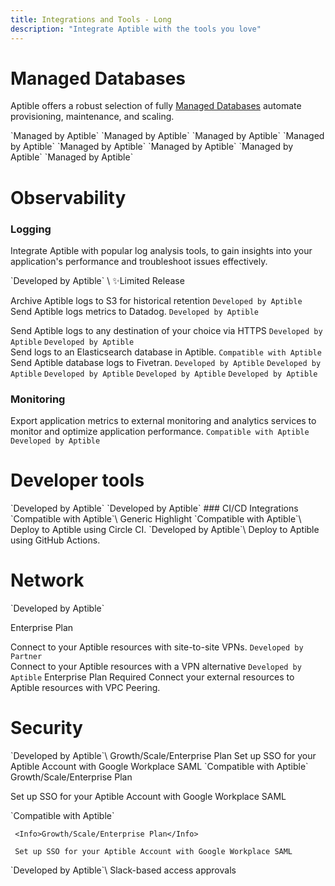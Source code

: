 ```yaml
---
title: Integrations and Tools - Long
description: "Integrate Aptible with the tools you love"
---
```



# Managed Databases
Aptible offers a robust selection of fully [Managed Databases](/docs/databases) automate provisioning, maintenance, and scaling.


<CardGroup cols={2}>
  <Card title="CouchDB" icon="database" iconType="thin">
  `Managed by Aptible`
  </Card>
  <Card title="Elasticsearch" icon="database" iconType="thin">
  `Managed by Aptible`
  </Card>
  <Card title="InfluxDB" icon="database" iconType="thin">
  `Managed by Aptible`
  </Card>
  <Card title="MongoDB" icon="database" iconType="thin">
  `Managed by Aptible`
  </Card>
  <Card title="PostgreSQL" icon="database" iconType="thin">
  `Managed by Aptible`
  </Card>
  <Card title="RabbitMQ" icon="database" iconType="thin">
  `Managed by Aptible`
  </Card>
  <Card title="Redis" icon="database" iconType="thin">
  `Managed by Aptible`
  </Card>
  <Card title="SFTP" icon="database" iconType="thin">
  `Managed by Aptible`

  </Card>
</CardGroup>

# Observability

### Logging

Integrate Aptible with popular log analysis tools, to gain insights into your application's performance and troubleshoot issues effectively.

<CardGroup cols={2}>
  <Card title="Amazon S3" icon="aws" iconType="thin">
  `Developed by Aptible` \
  <Tooltip tip="This feature is only available in limited release. Contact Aptible Support to request access. ">✨Limited Release</Tooltip>

  Archive Aptible logs to S3 for historical retention
  </Card>
  <Card title="Datadog" icon="file-import" iconType="thin">
  `Developed by Aptible`\
Send Aptible logs metrics to Datadog.
  </Card>
   <Card title="Custom - HTTPS" icon="globe" iconType="thin">
  `Developed by Aptible`

Send Aptible logs to any destination of your choice via HTTPS
  </Card>
   <Card title="Custom - Syslog" icon="globe" iconType="thin">
   `Developed by Aptible`
  </Card>
  <Card title="Elasticsearch" icon="database" iconType="thin">
  `Developed by Aptible`\
Send logs to an Elasticsearch database in Aptible.
  </Card>
  <Card title="Fivetran" icon="file-import" iconType="thin">
  `Compatible with Aptible`\
Send Aptible database logs to Fivetran.
  </Card>
  <Card title="Logentries" icon="file-import" iconType="thin">
  `Developed by Aptible`
  </Card>
  <Card title="LogDNA" icon="file-import" iconType="thin">
  `Developed by Aptible`
  </Card>
  <Card title="Logstash" icon="file-import" iconType="thin">
  `Developed by Aptible`
  </Card>
  <Card title="Papertrail" icon="file-import" iconType="thin">
  `Developed by Aptible`
  </Card>
  <Card title="Sumo Logic" icon="file-import" iconType="thin">
  `Developed by Aptible`
  </Card>

</CardGroup>

### Monitoring

Export application metrics to external monitoring and analytics services to monitor and optimize application performance.
<CardGroup cols={2}>
<Card title="Datadog - APM" icon="file-import" iconType="thin" href="">
`Compatible with Aptible`
</Card>
<Card title="Datadog - Container Monitoring" icon="file-import" iconType="thin" href="">
`Developed by Aptible`
</Card>
</CardGroup>

# Developer tools

<CardGroup cols={2}>
<Card title="Aptible CLI" icon="terminal" iconType="thin" href="">
`Developed by Aptible`
</Card>
<Card title="Terraform" icon="code-compare" iconType="thin" href="">
`Developed by Aptible`
</Card>
</CardGroup>
### CI/CD Integrations
<CardGroup cols={2}>
  <Card title="Custom CI/CD" icon="code-merge" iconType="thin">
  `Compatible with Aptible`\
  Generic Highlight
  </Card>
  <Card title="Circle CI" icon="code-merge" iconType="thin">
  `Compatible with Aptible`\
  Deploy to Aptible using Circle CI.
  </Card>
  <Card title="GitHub Actions" icon="code-merge" iconType="thin">
  `Developed by Aptible`\
  Deploy to Aptible using GitHub Actions.
  </Card>


</CardGroup>


# Network

<CardGroup cols={2}>
<Card title="Site-to-site VPNs " icon="chart-network" iconType="thin">
  `Developed by Aptible`

  <Info>Enterprise Plan</Info>

Connect to your Aptible resources with site-to-site VPNs.
</Card>
 <Card title="Twingate" icon="lock" iconType="thin">
  `Developed by Partner`\
  Connect to your Aptible resources with a VPN alternative
  </Card>
  <Card title="VPC Peering" icon="chart-network" iconType="thin">
  `Developed by Aptible`
<Info>Enterprise Plan Required</Info>
Connect your external resources to Aptible resources with VPC Peering.
  </Card>

</CardGroup>

# Security
<CardGroup cols={2}>
<Card title="Entitle" icon="lock" iconType="thin">
   `Developed by Aptible`\
   <Info>Growth/Scale/Enterprise Plan</Info>
Set up SSO for your Aptible Account with Google Workplace SAML

  </Card>
  <Card title="Google Workplace SAML" icon="lock" iconType="thin">
   `Compatible with Aptible`
   <Info>Growth/Scale/Enterprise Plan</Info>

Set up SSO for your Aptible Account with Google Workplace SAML

  </Card>
    <Card title="Okta SAML" icon="lock" iconType="thin">
     `Compatible with Aptible`

     <Info>Growth/Scale/Enterprise Plan</Info>

     Set up SSO for your Aptible Account with Google Workplace SAML

  </Card>
  <Card title="Sym" icon="lock" iconType="thin">
   `Developed by Aptible`\
   Slack-based access approvals
     </Card>
</CardGroup> 
